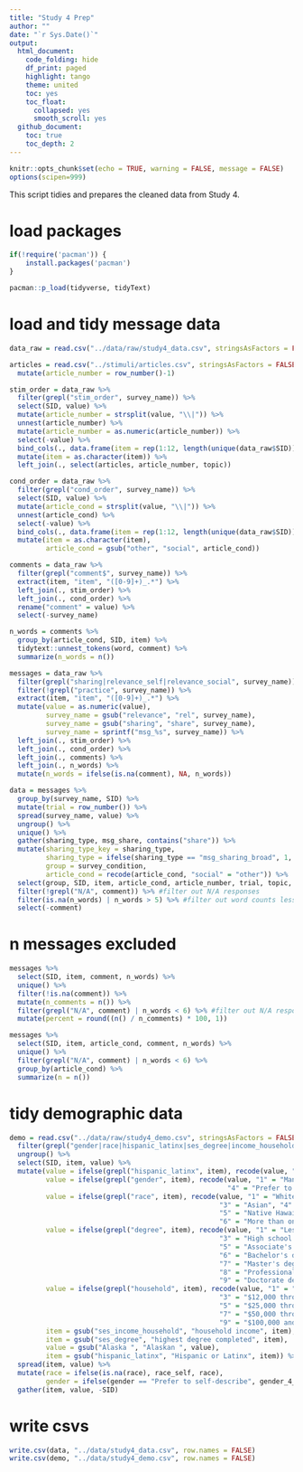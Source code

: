 ```yaml
---
title: "Study 4 Prep"
author: ""
date: "`r Sys.Date()`"
output:
  html_document:
    code_folding: hide
    df_print: paged
    highlight: tango
    theme: united
    toc: yes
    toc_float:
      collapsed: yes
      smooth_scroll: yes
  github_document:
    toc: true
    toc_depth: 2
---
```


```r
knitr::opts_chunk$set(echo = TRUE, warning = FALSE, message = FALSE)
options(scipen=999)
```

This script tidies and prepares the cleaned data from Study 4.

# load packages
```r
if(!require('pacman')) {
	install.packages('pacman')
}

pacman::p_load(tidyverse, tidyText)
```

# load and tidy message data
```r
data_raw = read.csv("../data/raw/study4_data.csv", stringsAsFactors = FALSE)

articles = read.csv("../stimuli/articles.csv", stringsAsFactors = FALSE) %>%
  mutate(article_number = row_number()-1)

stim_order = data_raw %>%
  filter(grepl("stim_order", survey_name)) %>%
  select(SID, value) %>%
  mutate(article_number = strsplit(value, "\\|")) %>%
  unnest(article_number) %>%
  mutate(article_number = as.numeric(article_number)) %>%
  select(-value) %>%
  bind_cols(., data.frame(item = rep(1:12, length(unique(data_raw$SID))))) %>%
  mutate(item = as.character(item)) %>%
  left_join(., select(articles, article_number, topic))

cond_order = data_raw %>%
  filter(grepl("cond_order", survey_name)) %>%
  select(SID, value) %>%
  mutate(article_cond = strsplit(value, "\\|")) %>%
  unnest(article_cond) %>%
  select(-value) %>%
  bind_cols(., data.frame(item = rep(1:12, length(unique(data_raw$SID))))) %>%
  mutate(item = as.character(item),
         article_cond = gsub("other", "social", article_cond))

comments = data_raw %>%
  filter(grepl("comment$", survey_name)) %>%
  extract(item, "item", "([0-9]+)_.*") %>%
  left_join(., stim_order) %>%
  left_join(., cond_order) %>%
  rename("comment" = value) %>%
  select(-survey_name)

n_words = comments %>%
  group_by(article_cond, SID, item) %>%
  tidytext::unnest_tokens(word, comment) %>%
  summarize(n_words = n())

messages = data_raw %>%
  filter(grepl("sharing|relevance_self|relevance_social", survey_name)) %>%
  filter(!grepl("practice", survey_name)) %>%
  extract(item, "item", "([0-9]+)_.*") %>%
  mutate(value = as.numeric(value),
         survey_name = gsub("relevance", "rel", survey_name),
         survey_name = gsub("sharing", "share", survey_name),
         survey_name = sprintf("msg_%s", survey_name)) %>%
  left_join(., stim_order) %>%
  left_join(., cond_order) %>%
  left_join(., comments) %>%
  left_join(., n_words) %>%
  mutate(n_words = ifelse(is.na(comment), NA, n_words))

data = messages %>%
  group_by(survey_name, SID) %>%
  mutate(trial = row_number()) %>%
  spread(survey_name, value) %>%
  ungroup() %>%
  unique() %>%
  gather(sharing_type, msg_share, contains("share")) %>%
  mutate(sharing_type_key = sharing_type, 
         sharing_type = ifelse(sharing_type == "msg_sharing_broad", 1, 0),
         group = survey_condition,
         article_cond = recode(article_cond, "social" = "other")) %>%
  select(group, SID, item, article_cond, article_number, trial, topic, sharing_type_key, sharing_type, msg_share, contains("rel_"), comment, n_words)  %>%
  filter(!grepl("N/A", comment)) %>% #filter out N/A responses
  filter(is.na(n_words) | n_words > 5) %>% #filter out word counts less of 5 or less
  select(-comment)
```

# n messages excluded
```r
messages %>%
  select(SID, item, comment, n_words) %>%
  unique() %>%
  filter(!is.na(comment)) %>%
  mutate(n_comments = n()) %>%
  filter(grepl("N/A", comment) | n_words < 6) %>% #filter out N/A responses and word counts less of 5 or less
  mutate(percent = round((n() / n_comments) * 100, 1))

messages %>%
  select(SID, item, article_cond, comment, n_words) %>%
  unique() %>%
  filter(grepl("N/A", comment) | n_words < 6) %>%
  group_by(article_cond) %>%
  summarize(n = n())
```

# tidy demographic data
```r
demo = read.csv("../data/raw/study4_demo.csv", stringsAsFactors = FALSE) %>%
  filter(grepl("gender|race|hispanic_latinx|ses_degree|income_household|^age$|state", item)) %>%
  ungroup() %>%
  select(SID, item, value) %>%
  mutate(value = ifelse(grepl("hispanic_latinx", item), recode(value, "1" = "Yes", "0" = "No"), value),
         value = ifelse(grepl("gender", item), recode(value, "1" = "Man", "2" = "Non-binary / third gender", "3" = "Woman", 
                                                      "4" = "Prefer to self-describe", "5" = "Prefer not to say"), value),
         value = ifelse(grepl("race", item), recode(value, "1" = "White", "2" = "Black or African American", 
                                                    "3" = "Asian", "4" = "American Indian or Alaskan Native", 
                                                    "5" = "Native Hawaiian or Other Pacific Islander",
                                                    "6" = "More than one race", "7" = "Prefer not to say"), value),
         value = ifelse(grepl("degree", item), recode(value, "1" = "Less than high school", "2" = "High school graduate (diploma)", 
                                                    "3" = "High school graduate (GED)", "4" = "Some college (1-4 years, no degree)", 
                                                    "5" = "Associate's degree (including occupational or academic degrees)", 
                                                    "6" = "Bachelor's degree (BA, BS, etc)",
                                                    "7" = "Master's degree (MA, MS, MENG, MSW, etc)",
                                                    "8" = "Professional school degree (MD, DDC, JD, etc)",
                                                    "9" = "Doctorate degree (PhD, EdD, etc)"), value),
         value = ifelse(grepl("household", item), recode(value, "1" = "Less than $5,000", "2" = "$5,000 through $11,999", 
                                                    "3" = "$12,000 through $15,999", "4" = "$16,000 through $24,999", 
                                                    "5" = "$25,000 through $34,999", "6" = "$35,000 through $49,999",
                                                    "7" = "$50,000 through $74,999", "8" = "$75,000 through $99,999",
                                                    "9" = "$100,000 and greater", "10" = "NA", "11" = "NA"), value),
         item = gsub("ses_income_household", "household income", item),
         item = gsub("ses_degree", "highest degree completed", item),
         value = gsub("Alaska ", "Alaskan ", value),
         item = gsub("hispanic_latinx", "Hispanic or Latinx", item)) %>%
  spread(item, value) %>%
  mutate(race = ifelse(is.na(race), race_self, race),
         gender = ifelse(gender == "Prefer to self-describe", gender_4_TEXT, gender)) %>%
  gather(item, value, -SID)
```

# write csvs
```r
write.csv(data, "../data/study4_data.csv", row.names = FALSE)
write.csv(demo, "../data/study4_demo.csv", row.names = FALSE)
```

